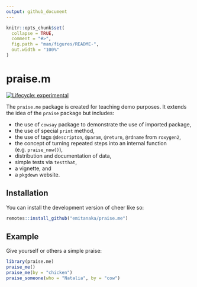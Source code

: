```yaml
---
output: github_document
---
```


<!-- README.md is generated from README.Rmd. Please edit that file -->

```r
knitr::opts_chunk$set(
  collapse = TRUE,
  comment = "#>",
  fig.path = "man/figures/README-",
  out.width = "100%"
)
```

# praise.m

<!-- badges: start -->
[![Lifecycle: experimental](https://img.shields.io/badge/lifecycle-experimental-orange.svg)](https://lifecycle.r-lib.org/articles/stages.html#experimental)
<!-- badges: end -->

The `praise.me` package is created for teaching demo purposes. It extends the idea of the `praise` package but includes: 

- the use of `cowsay` package to demonstrate the use of imported package,
- the use of special `print` method,
- the use of tags `@descripton`, `@param`, `@return`, `@rdname` from `roxygen2`,
- the concept of turning repeated steps into an internal function (e.g. `praise_now()`),
- distribution and documentation of data,
- simple tests via `testthat`, 
- a vignette, and
- a `pkgdown` website.

## Installation

You can install the development version of cheer like so:

``` r
remotes::install_github("emitanaka/praise.me")
```

## Example

Give yourself or others a simple praise:

```r
library(praise.me)
praise_me()
praise_me(by = "chicken")
praise_someone(who = "Natalia", by = "cow")
```
